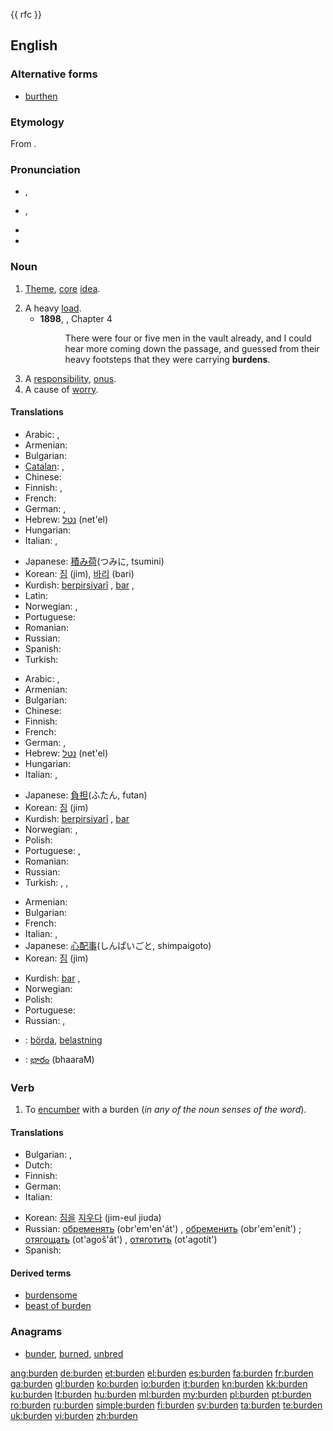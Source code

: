 {{wikipedia}}
{{ rfc }}
==English==

===Alternative forms===
* [[burthen]] {{qualifier|archaic}}

===Etymology===
From {{etyl|ang|en}} {{term|sc=unicode|byrþen|lang=ang}}.

===Pronunciation===
* {{a|RP}} {{IPA|/ˈbɜːdn/}}, {{SAMPA|/"b3:dn/}}
* {{a|GenAm}} {{IPA|/ˈbɝdn/}}, {{SAMPA|/"b3`dn/}}
* {{audio|en-us-burden.ogg|Audio (US)}}
* {{rhymes|ɜː(r)dən}}

===Noun===
{{en-noun}}

# {{obsolete}} [[theme|Theme]], [[core]] [[idea]].
# A heavy [[load]].
#*'''1898''', {{w|J. Meade Falkner}}, {{w|Moonfleet}} Chapter 4
#*:There were four or five men in the vault already, and I could hear more coming down the passage, and guessed from their heavy footsteps that they were carrying '''burdens'''.
# A [[responsibility]], [[onus]].
# A cause of [[worry]].

====Translations====
{{trans-top|A heavy load}}
* Arabic: {{t-|ar|حمل|m|tr=Himl}},  {{t|ar|عبء|m|tr=`ib'}}
* Armenian: {{t+|hy|բեռ|tr=beṙ}}
* Bulgarian: {{t+|bg|товар|m}}
* [[Catalan]]: {{t|ca|càrrega}},  {{t|ca||f}}
* Chinese: {{zh-tsp|負荷|负荷|fùhè}}
* Finnish: {{t+|fi|kuorma}}, {{t+|fi|taakka}}
* French: {{t+|fr|charge|f}}
* German: {{t+|de|Belastung|f}}, {{t+|de|Last|f}}
* Hebrew: [[נטל]] (net'el) {{m}}
* Hungarian: {{t+|hu|teher}}
* Italian: {{t+|it|carico|m}}, {{t|it|fardello}}
{{trans-mid}}
* Japanese: [[積み荷]](つみに, tsumini)
* Korean: [[짐]] (jim), [[바리]] (bari)
* Kurdish: [[berpirsiyarî]] {{f}}, [[bar]] {{m}}, {{ku-Arab|[[بار گرانی]]}}
* Latin: {{t-|la|sarcina}}
* Norwegian: {{t-|no|byrde|m}}, {{t|no|belastning|m}}
* Portuguese: {{t+|pt|carga}}
* Romanian: {{t-|ro|sarcină}}
* Russian: {{t+|ru|ноша|f|tr=nóša}}
* Spanish: {{t+|es|carga}}
* Turkish: {{t|tr|yük}}
{{trans-bottom}}

{{trans-top|A responsibility, onus}}
* Arabic: {{t-|ar|حمل|m|tr=Himl}},  {{t|ar|عبء|m|tr=`ib'}}
* Armenian: {{t+|hy|բեռ|tr=beṙ}}
* Bulgarian: {{t+|bg|бреме|n}}
* Chinese: {{zh-tsp|負擔|负担|fùdān}}
* Finnish: {{t+|fi|vastuu}}
* French: {{t+|fr|fardeau|m}}
* German: {{t+|de|Belastung|f}}, {{t+|de|Last|f}}
* Hebrew: [[נטל]] (net'el) {{m}}
* Hungarian: {{t+|hu|teher}}
* Italian: {{t+|it|responsabilità|f}},  {{t+|it|onere|m}}
{{trans-mid}}
* Japanese: [[負担]](ふたん, futan)
* Korean: [[짐]] (jim)
* Kurdish: [[berpirsiyarî]] {{f}}, [[bar]] {{m}} {{ku-Arab|[[بار]]}}
* Norwegian: {{t-|no|byrde|m}}, {{t+|no|ansvar|n}}
* Polish: {{t|pl|brzemię|n}}
* Portuguese: {{t+|pt|responsabilidade|f}},  {{t+|pt|obrigação}}
* Romanian: {{t-|ro|sarcină}}
* Russian: {{t+|ru|бремя|n|tr=brémja}}
* Turkish: {{t|tr|zahmet}},  {{t|tr|yükümlülük}},  {{t+|tr|sorumluluk}}
{{trans-bottom}}

{{trans-top|A cause of worry}}
* Armenian: {{t+|hy|բեռ|tr=beṙ}}
* Bulgarian: {{t+|bg|бреме|n}}
* French: {{t+|fr|fardeau|m}}
* Italian: {{t+|it|preoccupazione|f}},  {{t+|it|fardello|m}}
* Japanese: [[心配事]](しんぱいごと, shimpaigoto)
* Korean: [[짐]] (jim)
{{trans-mid}}
* Kurdish: [[bar]] {{m}}, {{ku-Arab|[[به‌ڵا]]}}
* Norwegian: {{t|no|belastning|m}}
* Polish: {{t|pl|brzemię|n}}
* Portuguese: {{t|pt|preocupação|f}}
* Russian: {{t+|ru|бремя|n|tr=brémja}}, {{t+|ru|обуза|f|tr=obúza}}
{{trans-bottom}}

{{checktrans-top}}
* {{ttbc|sv}}: [[börda]], [[belastning]]
{{trans-mid}}
* {{ttbc|te}}: [[భారం]] (bhaaraM)
{{trans-bottom}}

===Verb===
{{en-verb}}

# {{transitive}} To [[encumber]] with a burden (''in any of the noun senses of the word'').

====Translations====
{{trans-top|encumber}}
* Bulgarian: {{t|bg|натоварвам}},  {{t|bg|обременявам}}
* Dutch: {{t+|nl|bezwaren}}
* Finnish: {{t-|fi|kuormata}}
* German: {{t+|de|belasten}}
* Italian: {{t|it|gravare}}
{{trans-mid}}
* Korean: [[짐]]을 [[지우다]] (jim-eul jiuda)
* Russian: [[обременять]] (obr'em'en'át') {{impf}}, [[обременить]] (obr'em'enít') {{pf.}}; [[отягощать]] (ot'agoš'át') {{impf}}, [[отяготить]] (ot'agotít') {{pf.}}
* Spanish: {{t|es|gravar}}
{{trans-bottom}}

====Derived terms====
* [[burdensome]]
* [[beast of burden]]

===Anagrams===
* [[bunder#English|bunder]], [[burned#English|burned]], [[unbred#English|unbred]]

[[ang:burden]]
[[de:burden]]
[[et:burden]]
[[el:burden]]
[[es:burden]]
[[fa:burden]]
[[fr:burden]]
[[ga:burden]]
[[gl:burden]]
[[ko:burden]]
[[io:burden]]
[[it:burden]]
[[kn:burden]]
[[kk:burden]]
[[ku:burden]]
[[lt:burden]]
[[hu:burden]]
[[ml:burden]]
[[my:burden]]
[[pl:burden]]
[[pt:burden]]
[[ro:burden]]
[[ru:burden]]
[[simple:burden]]
[[fi:burden]]
[[sv:burden]]
[[ta:burden]]
[[te:burden]]
[[uk:burden]]
[[vi:burden]]
[[zh:burden]]